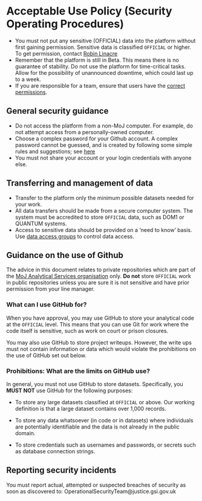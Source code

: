 # Acceptable Use Policy (Security Operating Procedures)

- You must not put any sensitive (OFFICIAL) data into the platform without first gaining permission. Sensitive data is classified `OFFICIAL` or higher. To get permission, contact [Robin Linacre](mailto:analytical_platform@digital.justice.gov.uk)
- Remember that the platform is still in Beta. This means there is no guarantee of stability. Do not use the platform for time-critical tasks. Allow for the possibility of unannounced downtime, which could last up to a week.
- If you are responsible for a team, ensure that users have the [correct permissions](https://moj-analytical-services.github.io/platform_user_guidance/user-administration.html#team-creation).

## General security guidance

- Do not access the platform from a non-MoJ computer. For example, do not attempt access from a personally-owned computer.
- Choose a complex password for your Github account. A complex password cannot be guessed, and is created by following some simple rules and suggestions; see [here](https://www.ncsc.gov.uk/blog-post/three-random-words-or-thinkrandom-0)
- You must not share your account or your login credentials with anyone else.

## Transferring and management of data

- Transfer to the platform only the minimum possible datasets needed for your work.
- All data transfers should be made from a secure computer system. The system must be accredited to store `OFFICIAL` data, such as DOM1 or QUANTUM systems.
- Access to sensitive data should be provided on a 'need to know' basis. Use [data access groups](https://moj-analytical-services.github.io/platform_user_guidance/user-administration.html#teams-and-data-access-groups) to control data access.

## Guidance on the use of Github

The advice in this document relates to private repositories which are part of the [MoJ Analytical Services organisation](https://github.com/moj-analytical-services/) only. **Do not** store `OFFICIAL` work in public repositories unless you are sure it is not sensitive and have prior permission from your line manager.

### What can I use GitHub for?

When you have approval, you may use GitHub to store your analytical code at the `OFFICIAL` level. This means that you can use Git for work where the code itself is sensitive, such as work on court or prison closures.

You may also use GitHub to store project writeups. However, the write ups must not contain information or data which would violate the prohibitions on the use of GitHub set out below.

### Prohibitions: What are the limits on GitHub use?

In general, you must not use GitHub to store datasets. Specifically, you **MUST NOT** use GitHub for the following purposes:

* To store any large datasets classified at `OFFICIAL` or above. Our working definition is that a large dataset contains over 1,000 records.

* To store any data whatsoever (in code or in datasets) where individuals are potentially identifiable and the data is not already in the public domain.

* To store credentials such as usernames and passwords, or secrets such as database connection strings.

## Reporting security incidents

You must report actual, attempted or suspected breaches of security as soon as discovered to: OperationalSecurityTeam@justice.gsi.gov.uk

